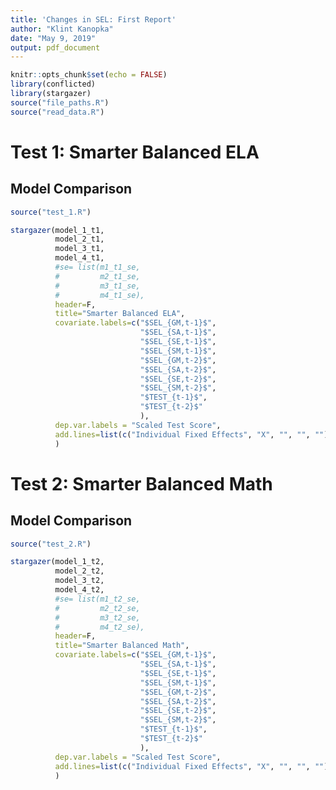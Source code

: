 ```yaml
---
title: 'Changes in SEL: First Report'
author: "Klint Kanopka"
date: "May 9, 2019"
output: pdf_document
---
```


```r
knitr::opts_chunk$set(echo = FALSE)
library(conflicted)
library(stargazer)
source("file_paths.R")
source("read_data.R")
```

# Test 1: Smarter Balanced ELA

## Model Comparison

```r
source("test_1.R")

stargazer(model_1_t1, 
          model_2_t1, 
          model_3_t1, 
          model_4_t1, 
          #se= list(m1_t1_se,
          #         m2_t1_se,
          #         m3_t1_se,
          #         m4_t1_se),
          header=F,
          title="Smarter Balanced ELA",
          covariate.labels=c("$SEL_{GM,t-1}$",
                             "$SEL_{SA,t-1}$",
                             "$SEL_{SE,t-1}$",
                             "$SEL_{SM,t-1}$",
                             "$SEL_{GM,t-2}$", 
                             "$SEL_{SA,t-2}$",
                             "$SEL_{SE,t-2}$",
                             "$SEL_{SM,t-2}$",
                             "$TEST_{t-1}$",
                             "$TEST_{t-2}$"
                             ),
          dep.var.labels = "Scaled Test Score",
          add.lines=list(c("Individual Fixed Effects", "X", "", "", ""))
          )

```


# Test 2: Smarter Balanced Math

## Model Comparison

```r
source("test_2.R")

stargazer(model_1_t2, 
          model_2_t2, 
          model_3_t2, 
          model_4_t2, 
          #se= list(m1_t2_se,
          #         m2_t2_se,
          #         m3_t2_se,
          #         m4_t2_se),
          header=F,
          title="Smarter Balanced Math",
          covariate.labels=c("$SEL_{GM,t-1}$",
                             "$SEL_{SA,t-1}$",
                             "$SEL_{SE,t-1}$",
                             "$SEL_{SM,t-1}$",
                             "$SEL_{GM,t-2}$", 
                             "$SEL_{SA,t-2}$",
                             "$SEL_{SE,t-2}$",
                             "$SEL_{SM,t-2}$",
                             "$TEST_{t-1}$",
                             "$TEST_{t-2}$"
                             ),
          dep.var.labels = "Scaled Test Score",
          add.lines=list(c("Individual Fixed Effects", "X", "", "", ""))
          )

```
